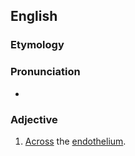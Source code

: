 
==English==
===Etymology===

{{prefix|trans|endothelial}}
===Pronunciation===
*{{IPA|tɹænzɛndoʊˈθiliɔl}} {{qualifier|US}}

===Adjective===
{{en-adj|-}}

# {{cytology}} [[across|Across]] the [[endothelium]].